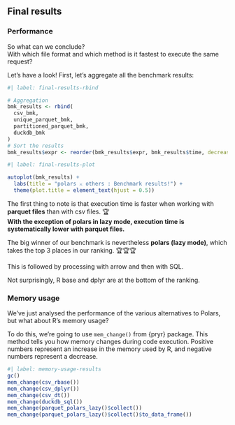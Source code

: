 ## Final results

### Performance

So what can we conclude?  
With which file format and which method is it fastest to execute the same request?  

Let's have a look! First, let's aggregate all the benchmark results:

```r
#| label: final-results-rbind

# Aggregation
bmk_results <- rbind(
  csv_bmk,
  unique_parquet_bmk,
  partitioned_parquet_bmk,
  duckdb_bmk
)
# Sort the results
bmk_results$expr <- reorder(bmk_results$expr, bmk_results$time, decreasing = TRUE)
```


```r
#| label: final-results-plot

autoplot(bmk_results) +
  labs(title = "polars ⚔️ others : Benchmark results!") +
  theme(plot.title = element_text(hjust = 0.5))
```


The first thing to note is that execution time is faster when working with **parquet files** than with csv files. 🏆  
**With the exception of polars in lazy mode, execution time is systematically lower with parquet files.**

The big winner of our benchmark is nevertheless **polars (lazy mode)**, which takes the top 3 places in our ranking. 🏆🏆🏆  
 
This is followed by processing with arrow and then with SQL.   
 
Not surprisingly, R base and dplyr are at the bottom of the ranking.

### Memory usage

We've just analysed the performance of the various alternatives to Polars, but what about R's memory usage?  

To do this, we're going to use `mem_change()` from {pryr} package. This method tells you how memory changes during code execution. Positive numbers represent an increase in the memory used by R, and negative numbers represent a decrease. 


```r
#| label: memory-usage-results
gc()
mem_change(csv_rbase())
mem_change(csv_dplyr())
mem_change(csv_dt())
mem_change(duckdb_sql())
mem_change(parquet_polars_lazy()$collect())
mem_change(parquet_polars_lazy()$collect()$to_data_frame())
```
